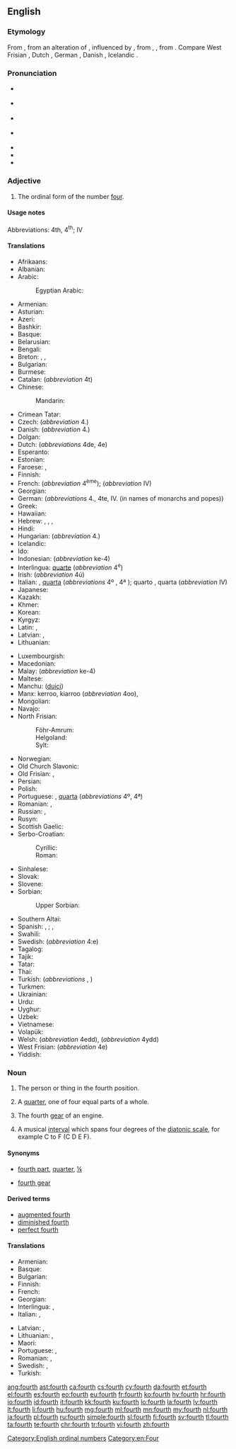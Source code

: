 ==English==
{{wikipedia}}
{{number box|en|4}}

===Etymology===
From {{etyl|enm|en}} {{m|enm|fourthe}}, from an alteration of {{m|enm|ferthe}}, influenced by {{m|en|four}}, from {{etyl|ang|en}} {{m|ang|feorþa}}, {{m|ang|fēowerþa}}, from {{etyl|gem-pro|en}} {{m|gem-pro|*fedurþô}}. Compare West Frisian {{m|fy|fjirde}}, Dutch {{m|nl|vierde}}, German {{m|de|vierte}}, Danish {{m|da|fjerde}}, Icelandic {{m|is|fjórði}}.

===Pronunciation===
* {{a|RP}} {{IPA|/fɔːθ/|lang=en}}
* {{a|GenAm}} {{IPA|/fɔɹθ/|lang=en}}
* {{a|rhotic|horse-hoarse}} {{IPA|/fo(ː)ɹθ/|lang=en}}
* {{a|nonrhotic|horse-hoarse}} {{IPA|/foəθ/|lang=en}}
* {{audio|en-us-fourth.ogg|Audio (US)|lang=en}}
* {{rhymes|ɔː(ɹ)θ|lang=en}}
* {{homophones|lang=en|forth}}

===Adjective===
{{en-adj|-}}

# The ordinal form of the number [[four]].

====Usage notes====
Abbreviations: 4th, 4<sup>th</sup>; {{qualifier|in names of monarchs and popes, and formal names in English}} IV

====Translations====
{{trans-top|fourth}}
* Afrikaans: {{t|af|vierde}}
* Albanian: {{t+|sq|katërt}}
* Arabic: {{t|ar|رَابِع|m}}
*: Egyptian Arabic: {{t|arz|رابع|m|tr=raabi3|sc=Arab}}
* Armenian: {{t|hy|չորրորդ}}
* Asturian: {{t+|ast|cuartu}}
* Azeri: {{t|az|dördüncü}}
* Bashkir: {{t|ba|дүртенсе|sc=Cyrl}}
* Basque: {{t+|eu|laugarren}}
* Belarusian: {{t|be|чацвёрты|m|sc=Cyrl}}
* Bengali: {{t|bn|চতুর্থ|tr=côturthô}}
* Breton: {{t+|br|pevare|m|f}}, {{t+|br|pedervet|f}}, {{t+|br|pevarvet|m}}
* Bulgarian: {{t+|bg|четвъ́рти|m|sc=Cyrl}}
* Burmese: {{t+|my|စတုတ္ထ|sc=Mymr}}
* Catalan: {{t+|ca|quart}} (''abbreviation'' 4t)
* Chinese:
*: Mandarin: {{t+|cmn|第四|tr=dìsì|sc=Hani}}
* Crimean Tatar: {{t|crh|dörtünci}}
* Czech: {{t+|cs|čtvrtý}} (''abbreviation'' 4.)
* Danish: {{t+|da|fjerde}} (''abbreviation'' 4.)
* Dolgan: {{t|dlg|төрдүс}}
* Dutch: {{t+|nl|vierde}} (''abbreviations'' 4de, 4e)
* Esperanto: {{t+|eo|kvara}}
* Estonian: {{t|et|neljas}}
* Faroese: {{t|fo|fjórði}}, {{t|fo|4.}}
* Finnish: {{t+|fi|neljäs}}
* French: {{t+|fr|quatrième}} {{qualifier|before the noun}} (''abbreviation'' 4<sup>ème</sup>); {{qualifier|in names of monarchs, popes, and formal names in English}} {{t+|fr|quatre}} {{qualifier|after the name}} (''abbreviation'' IV)
* Georgian: {{t|ka|მეოთხე}}
* German: {{t+|de|vierte}} (''abbreviations'' 4., 4te, IV. (in names of monarchs and popes))
* Greek: {{t+|el|τέταρτος}}
* Hawaiian: {{t|haw|hā}}
* Hebrew: {{t|he|רביעי|tr=rebîy‛îy, rebi‛îy|sc=Hebr}}, {{t|he|רביעית|f|tr=revi'it|sc=Hebr}}, {{t|he|רביעיים|p|tr=revi'iyim|sc=Hebr}}, {{t|he|רביעיות|p|tr=revi'iyot|sc=Hebr}}
* Hindi: {{t|hi|चौथा|tr=cauthā|sc=Deva}}
* Hungarian: {{t+|hu|negyedik}} (''abbreviation'' 4.)
* Icelandic: {{t|is|fjórði}}
* Ido: {{t+|io|quaresma}}
* Indonesian: {{t+|id|keempat}} (''abbreviation'' ke-4)
* Interlingua: [[quarte]] (''abbreviation'' 4<sup>e</sup>)
* Irish: {{t|ga|ceathrú}} (''abbreviation'' 4ú)
* Italian: {{t+|it|quarto}} {{g|m}}, [[quarta]] {{g|f}} {{qualifier|before the noun}} (''abbreviations'' 4º {{g|m}}, 4ª {{g|f}}); {{qualifier|in names of monarchs and popes}} quarto {{g|m}}, quarta {{g|f}} {{qualifier|after the name}} (''abbreviation'' IV)
* Japanese: {{t|ja|四番目|tr=よんばんめ, yonban-me|sc=Jpan}}
* Kazakh: {{t|kk|төртінші|sc=Cyrl}}
* Khmer: {{t|km|ទីបួន|tr=tii buən|sc=Khmr}}
* Korean: {{t+|ko|넷째|sc=Kore}}
* Kyrgyz: {{t+|ky|төртүнчү|sc=Cyrl}}
* Latin: {{t+|la|quartus}}, {{t|la|quartum|n}}
* Latvian: {{t+|lv|ceturtais|m}}, {{t|lv|ceturtā|f}}
* Lithuanian: {{t+|lt|ketvirtas}}
{{trans-mid}}
* Luxembourgish: {{t|lb|véiert}}
* Macedonian: {{t|mk|четврт|m|sc=Cyrl}}
* Malay: {{t+|ms|keempat}} (''abbreviation'' ke-4)
* Maltese: {{t|mt|ir-raba'}}
* Manchu: ([[duici]])
* Manx: kerroo, kiarroo (''abbreviation'' 4oo), {{t|gv|kerroo}}
* Mongolian: {{t|mn|дөрөвдүгээр|sc=Cyrl}}
* Navajo: {{t|nv|dį́į́ʼ góneʼ}}
* North Frisian:
*: Föhr-Amrum: {{t|frr|fjuard}}
*: Helgoland: {{t|frr|fear}}
*: Sylt: {{t|frr|fjåårt}}
* Norwegian: {{t|no|fjärde}}
* Old Church Slavonic: {{t|cu|чєтврьтъ|sc=Cyrs}}
* Old Frisian: {{t|ofs|fiuwerda}}, {{t|ofs|fiārda}}
* Persian: {{t+|fa|چهارم|tr=čahârom|sc=fa-Arab}}
* Polish: {{t+|pl|czwarty}} <!-- [[czwarta]] {{f}}, [[czwarte]] {{n}} -->
* Portuguese: {{t+|pt|quarto|m}}, [[quarta]] {{g|f}} (''abbreviations'' 4º, 4ª)
* Romanian: {{t+|ro|patrulea|m}}, {{t|ro|patra|f}}
* Russian: {{t+|ru|четвёртый|m}}, {{qualifier|abbreviation}} {{t|ru|4-ый}}
* Rusyn: {{t|rue|четве́ртый|sc=Cyrl}}
* Scottish Gaelic: {{qualifier|abbreviation 4mh}} {{t|gd|ceathramh|alt=an ceathramh}}
* Serbo-Croatian:
*: Cyrillic: {{t|sh|четврти}}
*: Roman: {{t+|sh|četvrti|m}}
* Sinhalese: {{t|si|සතරවැනි|sc=Sinh}}
* Slovak: {{t|sk|štvrtý|m}}
* Slovene: {{t+|sl|četrti|m}}
* Sorbian:
*: Upper Sorbian: {{t|hsb|štwórty}}
* Southern Altai: {{t|alt|тӧртинчи|tr=törtinçi|sc=Cyrl}}
* Spanish: {{t+|es|cuarto|m}}, {{qualifier|abbreviation}} {{t|es|4º}}; {{t+|es|cuarta|f}}, {{qualifier|abbreviation}} {{t|es|4ª}}
* Swahili: {{t|sw|ya nne}}
* Swedish: {{t+|sv|fjärde}} (''abbreviation'' 4:e)
* Tagalog: {{t+|tl|ikaapat}}
* Tajik: {{t+|tg|чаҳорум|sc=Cyrl}}
* Tatar: {{t|tt|дүртенче|sc=Cyrl}}
* Thai: {{t|th|ที่สี่|tr=têe sèe|sc=Thai}}
* Turkish: {{t+|tr|dördüncü}} (''abbreviations'' {{t|tr|4'üncü}}, {{t|tr|4.}})
* Turkmen: {{t|tk|dördünji}}
* Ukrainian: {{t+|uk|четве́ртий|m|sc=Cyrl}}
* Urdu: {{t|ur|چوتھا|tr=cauthā|sc=ur-Arab}}
* Uyghur: {{t|ug|تۆتىنچى|sc=ug-Arab}}
* Uzbek: {{t+|uz|toʻrtinchi}}
* Vietnamese: {{t+|vi|thứ tư}}
* Volapük: {{t+|vo|folid}}
* Welsh: {{t|cy|pedwaredd|f}} (''abbreviation'' 4edd), {{t+|cy|pedwerydd|m}} (''abbreviation'' 4ydd)
* West Frisian: {{t+|fy|fjirde}} (''abbreviation'' 4e)
* Yiddish: {{t|yi|פֿירט|tr=firt|sc=Hebr}}
{{trans-bottom}}

===Noun===
{{en-noun}}

# {{context|not used in the plural|lang=en}} The person or thing in the fourth position.
# {{context|chiefly American}} A [[quarter]], one of four equal parts of a whole.
# {{context|not used in the plural|lang=en}} The fourth [[gear]] of an engine.
# {{context|music|lang=en}} A musical [[interval]] which spans four degrees of the [[diatonic scale]], for example C to F (C D E F).

====Synonyms====
* {{sense|quarter}} [[fourth part]], [[quarter]], [[¼]]
* {{sense|gear}} [[fourth gear]]

====Derived terms====
{{der-top}}
* [[augmented fourth]]
* [[diminished fourth]]
* [[perfect fourth]]
{{der-bottom}}

====Translations====
{{trans-top|person or thing in the fourth position}}
* Armenian: {{t|hy|չորրորդ}}
* Basque: {{t+|eu|laugarren}}
* Bulgarian: {{t+|bg|четвърти|m|sc=Cyrl}}
* Finnish: {{t+|fi|neljäs}}
* French: {{t+|fr|quatrième|m|f}}
* Georgian: {{t|ka|მეოთხე}}
* Interlingua: {{t|ia|quarto|m}}, {{t|ia|quarta|f}}
* Italian: {{t+|it|quarto|m}}, {{t|it|quarta|f}}
{{trans-mid}}
* Latvian: {{t+|lv|ceturtais|m}}, {{t|lv|ceturtā|f}}
* Lithuanian: {{t+|lt|ketvirtas|m}}, {{t|lt|ketvirta|f}}
* Maori: {{t|mi|tuawhā}}
* Portuguese: {{t+|pt|quarto|m}}, {{t+|pt|quarta|f}}
* Romanian: {{t|ro|cel al patrulea|m}}, {{t|ro|cea a patra|f}}
* Swedish: {{t+|sv|fjärde|c}}, {{t+|sv|fyra|c}}
* Turkish: {{t+|tr|dördüncü}}
{{trans-bottom}}
{{trans-see|quarter}}
{{trans-see|fourth gear}}

[[Category:English ordinal numbers]]
[[Category:en:Four]]

[[ang:fourth]]
[[ast:fourth]]
[[ca:fourth]]
[[cs:fourth]]
[[cy:fourth]]
[[da:fourth]]
[[et:fourth]]
[[el:fourth]]
[[es:fourth]]
[[eo:fourth]]
[[eu:fourth]]
[[fr:fourth]]
[[ko:fourth]]
[[hy:fourth]]
[[hr:fourth]]
[[io:fourth]]
[[id:fourth]]
[[it:fourth]]
[[kk:fourth]]
[[ku:fourth]]
[[lo:fourth]]
[[la:fourth]]
[[lv:fourth]]
[[lt:fourth]]
[[li:fourth]]
[[hu:fourth]]
[[mg:fourth]]
[[ml:fourth]]
[[mn:fourth]]
[[my:fourth]]
[[nl:fourth]]
[[ja:fourth]]
[[pl:fourth]]
[[ru:fourth]]
[[simple:fourth]]
[[sl:fourth]]
[[fi:fourth]]
[[sv:fourth]]
[[tl:fourth]]
[[ta:fourth]]
[[te:fourth]]
[[chr:fourth]]
[[tr:fourth]]
[[vi:fourth]]
[[zh:fourth]]